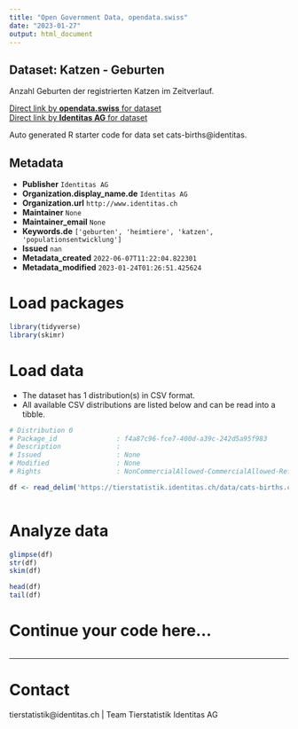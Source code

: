 ```yaml
---
title: "Open Government Data, opendata.swiss"
date: "2023-01-27"
output: html_document
---
```


## Dataset: Katzen - Geburten

Anzahl Geburten der registrierten Katzen im Zeitverlauf.

[Direct link by **opendata.swiss** for dataset](https://opendata.swiss/de/dataset/katzen-geburten)<br>
[Direct link by **Identitas AG** for dataset](https://tierstatistik.identitas.ch/)

Auto generated R starter code for data set cats-births@identitas.

## Metadata

- **Publisher** `Identitas AG`
- **Organization.display_name.de** `Identitas AG`
- **Organization.url** `http://www.identitas.ch`
- **Maintainer** `None`
- **Maintainer_email** `None`
- **Keywords.de** `['geburten', 'heimtiere', 'katzen', 'populationsentwicklung']`
- **Issued** `nan`
- **Metadata_created** `2022-06-07T11:22:04.822301`
- **Metadata_modified** `2023-01-24T01:26:51.425624`


# Load packages

```r

library(tidyverse)
library(skimr)

```

# Load data

-   The dataset has 1 distribution(s) in CSV format.
-   All available CSV distributions are listed below and can be read into a tibble.

```r

# Distribution 0
# Package_id               : f4a87c96-fce7-400d-a39c-242d5a95f983
# Description              : 
# Issued                   : None
# Modified                 : None
# Rights                   : NonCommercialAllowed-CommercialAllowed-ReferenceRequired

df <- read_delim('https://tierstatistik.identitas.ch/data/cats-births.csv')



```

# Analyze data

```r

glimpse(df)
str(df)
skim(df)

head(df)
tail(df)

```

# Continue your code here...

```r

```

------------------------------------------------------------------------

# Contact

tierstatistik@identitas.ch | Team Tierstatistik Identitas AG
